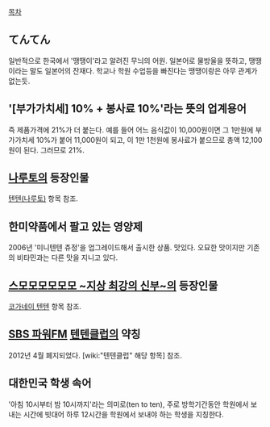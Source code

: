[[목차]]
== てんてん ==
일반적으로 한국에서 '땡땡이'라고 알려진 무늬의 어원. 일본어로 물방울을 뜻하고, 땡땡이라는 말도 일본어의 잔재다. 학교나 학원 수업등을 빠진다는 땡땡이랑은 아무 관계가 없는듯.

== '[부가가치세] 10% + 봉사료 10%'라는 뜻의 업계용어 ==
즉 제품가격에 21%가 더 붙는다.
예를 들어 어느 음식값이 10,000원이면 그 1만원에 부가가치세 10%가 붙어 11,000원이 되고, 이 1만 1천원에 봉사료가 붙으므로 총액 12,100원이 된다. 그러므로 21%. 

== [[나루토]]의 등장인물 ==
[[텐텐(나루토)]] 항목 참조.

== 한미약품에서 팔고 있는 영양제 ==
2006년 '미니텐텐 츄정'을 업그레이드해서 출시한 상품.
맛있다. 오묘한 맛이지만 기존의 비타민과는 다른 맛을 지니고 있다. 

== [[스모모모모모모 ~지상 최강의 신부~]]의 등장인물 ==
[[코가네이 텐텐]] 항목 참조.

== [[SBS 파워FM]] [[텐텐클럽]]의 약칭 ==
2012년 4월 폐지되었다. [wiki:"텐텐클럽" 해당 항목] 참조.

== 대한민국 학생 속어 ==
'아침 10시부터 밤 10시까지'라는 의미로(ten to ten), 주로 방학기간동안 학원에서 보내는 시간에 빗대어 하루 12시간을 학원에서 보내야 하는 학생을 지칭한다.
